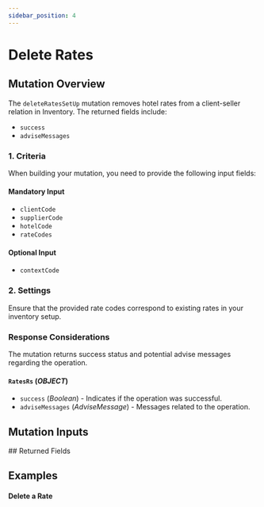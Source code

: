 ```yaml
---
sidebar_position: 4
---
```





# Delete Rates

## Mutation Overview

The `deleteRatesSetUp` mutation removes hotel rates from a client-seller relation in Inventory. The returned fields include:

* `success`
* `adviseMessages`

### 1. Criteria

When building your mutation, you need to provide the following input fields:

#### Mandatory Input
* `clientCode`
* `supplierCode`
* `hotelCode`
* `rateCodes`

#### Optional Input
* `contextCode`

### 2. Settings

Ensure that the provided rate codes correspond to existing rates in your inventory setup.

### Response Considerations

The mutation returns success status and potential advise messages regarding the operation.

#### `RatesRs` (*OBJECT*)
* `success` (*Boolean*) - Indicates if the operation was successful.
* `adviseMessages` (*AdviseMessage*) - Messages related to the operation.

## Mutation Inputs

<InventoryRateSetupDeleteInput />
## Returned Fields

<RatesRs />


## Examples

#### Delete a Rate

<GraphqlSample query={deleteRatesSetUpMutation} variables={deleteRatesSetUpVariables} />